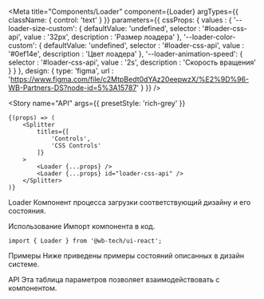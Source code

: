 

<Meta
    title="Components/Loader"
    component={Loader}
    argTypes={{
        className: {
            control: 'text'
        }
    }}
    parameters={{
        cssProps: {
            values : {
                '--loader-size-custom': {
                    defaultValue: 'undefined',
                    selector    : '#loader-css-api',
                    value       : '32px',
                    description : 'Размер лоадера'
                },
                '--loader-color-custom': {
                    defaultValue: 'undefined',
                    selector    : '#loader-css-api',
                    value       : '#0ef14e',
                    description : 'Цвет лоадера'
                },
                '--loader-animation-speed': {
                    selector    : '#loader-css-api',
                    value       : '2s',
                    description : 'Скорость вращения'
                }
            }
        },
        design: {
            type: 'figma',
            url : 'https://www.figma.com/file/c2MtpBedt0dYAz20eepwzX/%E2%9D%96-WB-Partners-DS?node-id=5%3A15787'
        }
    }}
/>


<Story
    name="API"
    args={{
        presetStyle: 'rich-grey'
    }}
>
    {(props) => (
        <Splitter
            titles={[
                'Controls',
                'CSS Controls'
            ]}
        >
            <Loader {...props} />
            <Loader {...props} id="loader-css-api" />
        </Splitter>
    )}
</Story>

<Heading>Loader</Heading>
<Description>Компонент процесса загрузки соответствующий дизайну и его состояния.</Description>

<Heading>Использование</Heading>
<Description>Импорт компонента в код.</Description>

```tsx
import { Loader } from '@wb-tech/ui-react';
```

<Heading>Примеры</Heading>
<Description>Ниже приведены примеры состояний описанных в дизайн системе.</Description>

<Canvas className="hack-dark-theme">
    <Story
        name="default-small-hidden-story"
        children={Template.bind({})}
        args={{
            presetSize: 'small'
        }}
    />
    <Story
        name="default-medium-hidden-story"
        args={{
            presetSize: 'medium'
        }}
        children={Template.bind({})}
    />
    <Story
        name="default-large-hidden-story"
        args={{
            presetSize: 'large'
        }}
        children={Template.bind({})}
    />
</Canvas>

<Canvas>
    <Story
        name="rich-grey-small-hidden-story"
        children={Template.bind({})}
        args={{
            presetStyle: 'rich-grey',
            presetSize : 'small'
        }}
    />
    <Story
        name="rich-grey-medium-hidden-story"
        args={{
            presetStyle: 'rich-grey',
            presetSize : 'medium'
        }}
        children={Template.bind({})}
    />
    <Story
        name="rich-grey-large-hidden-story"
        args={{
            presetStyle: 'rich-grey',
            presetSize : 'large'
        }}
        children={Template.bind({})}
    />
</Canvas>

<Canvas>
    <Story
        name="grey-small-hidden-story"
        children={Template.bind({})}
        args={{
            presetStyle: 'grey',
            presetSize : 'small'
        }}
    />
    <Story
        name="grey-medium-hidden-story"
        args={{
            presetStyle: 'grey',
            presetSize : 'medium'
        }}
        children={Template.bind({})}
    />
    <Story
        name="grey-large-hidden-story"
        args={{
            presetStyle: 'grey',
            presetSize : 'large'
        }}
        children={Template.bind({})}
    />
</Canvas>

<Canvas>
    <Story
        name="red-small-hidden-story"
        children={Template.bind({})}
        args={{
            presetStyle: 'red',
            presetSize : 'small'
        }}
    />
    <Story
        name="red-medium-hidden-story"
        args={{
            presetStyle: 'red',
            presetSize : 'medium'
        }}
        children={Template.bind({})}
    />
    <Story
        name="red-large-hidden-story"
        args={{
            presetStyle: 'red',
            presetSize : 'large'
        }}
        children={Template.bind({})}
    />
</Canvas>

<Canvas>
    <Story
        name="light-green-small-hidden-story"
        children={Template.bind({})}
        args={{
            presetStyle: 'light-green',
            presetSize : 'small'
        }}
    />
    <Story
        name="light-green-medium-hidden-story"
        args={{
            presetStyle: 'light-green',
            presetSize : 'medium'
        }}
        children={Template.bind({})}
    />
    <Story
        name="light-green-large-hidden-story"
        args={{
            presetStyle: 'light-green',
            presetSize : 'large'
        }}
        children={Template.bind({})}
    />
</Canvas>

<Canvas>
    <Story
        name="dark-purple-small-hidden-story"
        children={Template.bind({})}
        args={{
            presetStyle: 'dark-purple',
            presetSize : 'small'
        }}
    />
    <Story
        name="dark-purple-medium-hidden-story"
        args={{
            presetStyle: 'dark-purple',
            presetSize : 'medium'
        }}
        children={Template.bind({})}
    />
    <Story
        name="dark-purple-large-hidden-story"
        args={{
            presetStyle: 'dark-purple',
            presetSize : 'large'
        }}
        children={Template.bind({})}
    />
</Canvas>

<Heading>API</Heading>
<Description>Эта таблица параметров позволяет взаимодействовать с компонентом.</Description>

<Canvas withSource="open">
    <Story
        name="interactive-hidden-story"
        children={Template.bind({})}
    />
</Canvas>

<StoryTable story="interactive-hidden-story" />
